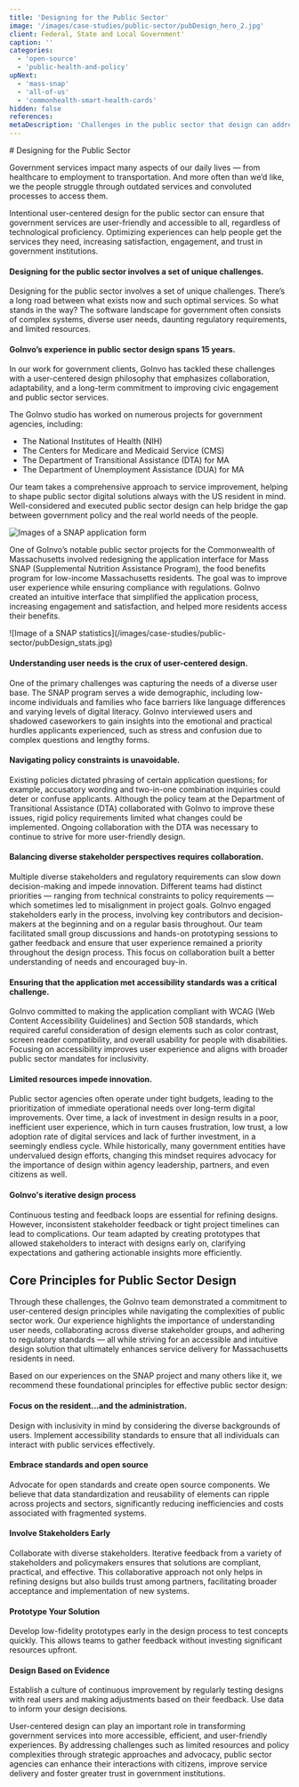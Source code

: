 ```yaml
---
title: 'Designing for the Public Sector'
image: '/images/case-studies/public-sector/pubDesign_hero_2.jpg'
client: Federal, State and Local Government'
caption: ''
categories:
  - 'open-source'
  - 'public-health-and-policy'
upNext:
  - 'mass-snap'
  - 'all-of-us'
  - 'commonhealth-smart-health-cards'
hidden: false
references:
metaDescription: 'Challenges in the public sector that design can address and how we deal with them.'
---
```



<p class="text--black margin-top--double margin-bottom--double">
  # Designing for the Public Sector
</p>

Government services impact many aspects of our daily lives — from healthcare to employment to transportation. And more often than we’d like, we the people struggle through outdated services and convoluted processes to access them.

Intentional user-centered design for the public sector can ensure that government services are user-friendly and accessible to all, regardless of technological proficiency. Optimizing experiences can help people get the services they need, increasing satisfaction, engagement, and trust in government institutions.

#### Designing for the public sector involves a set of unique challenges.

Designing for the public sector involves a set of unique challenges.
There’s a long road between what exists now and such optimal services. So what stands in the way? The software landscape for government often consists of complex systems, diverse user needs, daunting regulatory requirements, and limited resources.

#### GoInvo’s experience in public sector design spans 15 years.

In our work for government clients, GoInvo has tackled these challenges with a user-centered design philosophy that emphasizes collaboration, adaptability, and a long-term commitment to improving civic engagement and public sector services. 

The GoInvo studio has worked on numerous projects for government agencies, including:
- The National Institutes of Health (NIH)
- The Centers for Medicare and Medicaid Service (CMS)
- The Department of Transitional Assistance (DTA) for MA
- The Department of Unemployment Assistance (DUA) for MA


Our team takes a comprehensive approach to service improvement, helping to shape public sector digital solutions always with the US resident in mind. Well-considered and executed public sector design can help bridge the gap between government policy and the real world needs of the people.

![Images of a SNAP application form](/images/case-studies/public-sector/pubDesign_SNAP.jpg)

<p class="text--gray margin-top--double margin-bottom--double">
  One of GoInvo’s notable public sector projects for the Commonwealth of Massachusetts involved redesigning the application interface for Mass SNAP (Supplemental Nutrition Assistance Program), the food benefits program for low-income Massachusetts residents. The goal was to improve user experience while ensuring compliance with regulations. GoInvo created an intuitive interface that simplified the application process, increasing engagement and satisfaction, and helped more residents access their benefits.
</p>

<p class="margin-top--double margin-bottom--double">  
  ![Image of a SNAP statistics](/images/case-studies/public-sector/pubDesign_stats.jpg)
</p>

#### Understanding user needs is the crux of user-centered design.
One of the primary challenges was capturing the needs of a diverse user base. The SNAP program serves a wide demographic, including low-income individuals and families who face barriers like language differences and varying levels of digital literacy. GoInvo interviewed users and shadowed caseworkers to gain insights into the emotional and practical hurdles applicants experienced, such as stress and confusion due to complex questions and lengthy forms.

#### Navigating policy constraints is unavoidable.
Existing policies dictated phrasing of certain application questions; for example, accusatory wording and two-in-one combination inquiries could deter or confuse applicants. Although the policy team at the Department of Transitional Assistance (DTA) collaborated with GoInvo to improve these issues, rigid policy requirements limited what changes could be implemented. Ongoing collaboration with the DTA was necessary to continue to strive for more user-friendly design.

#### Balancing diverse stakeholder perspectives requires collaboration.
Multiple diverse stakeholders and regulatory requirements can slow down decision-making and impede innovation. Different teams had distinct priorities — ranging from technical constraints to policy requirements — which sometimes led to misalignment in project goals. GoInvo engaged stakeholders early in the process, involving key contributors and decision-makers at the beginning and on a regular basis throughout. Our team facilitated small group discussions and hands-on prototyping sessions to gather feedback and ensure that user experience remained a priority throughout the design process. This focus on collaboration built a better understanding of needs and encouraged buy-in.

#### Ensuring that the application met accessibility standards was a critical challenge.
GoInvo committed to making the application compliant with WCAG (Web Content Accessibility Guidelines) and Section 508 standards, which required careful consideration of design elements such as color contrast, screen reader compatibility, and overall usability for people with disabilities. Focusing on accessibility improves user experience and aligns with broader public sector mandates for inclusivity.

#### Limited resources impede innovation.
Public sector agencies often operate under tight budgets, leading to the prioritization of immediate operational needs over long-term digital improvements. Over time, a lack of investment in design results in a poor, inefficient user experience, which in turn causes frustration, low trust, a low adoption rate of digital services and lack of further investment, in a seemingly endless cycle. While historically, many government entities have undervalued design efforts, changing this mindset requires advocacy for the importance of design within agency leadership, partners, and even citizens as well.

#### GoInvo's iterative design process
Continuous testing and feedback loops are essential for refining designs. However, inconsistent stakeholder feedback or tight project timelines can lead to complications. Our team adapted by creating prototypes that allowed stakeholders to interact with designs early on, clarifying expectations and gathering actionable insights more efficiently.

<Divider />

## Core Principles for Public Sector Design

Through these challenges, the GoInvo team demonstrated a commitment to user-centered design principles while navigating the complexities of public sector work. Our experience highlights the importance of understanding user needs, collaborating across diverse stakeholder groups, and adhering to regulatory standards — all while striving for an accessible and intuitive design solution that ultimately enhances service delivery for Massachusetts residents in need.

Based on our experiences on the SNAP project and many others like it, we recommend these foundational principles for effective public sector design:

#### Focus on the resident...and the administration.
Design with inclusivity in mind by considering the diverse backgrounds of users. Implement accessibility standards to ensure that all individuals can interact with public services effectively.

#### Embrace standards and open source
Advocate for open standards and create open source components. We believe that data standardization and reusability of elements can ripple across projects and sectors, significantly reducing inefficiencies and costs associated with fragmented systems.

#### Involve Stakeholders Early
Collaborate with diverse stakeholders. Iterative feedback from a variety of stakeholders and policymakers ensures that solutions are compliant, practical, and effective. This collaborative approach not only helps in refining designs but also builds trust among partners, facilitating broader acceptance and implementation of new systems.

#### Prototype Your Solution
Develop low-fidelity prototypes early in the design process to test concepts quickly. This allows teams to gather feedback without investing significant resources upfront.

#### Design Based on Evidence
Establish a culture of continuous improvement by regularly testing designs with real users and making adjustments based on their feedback. Use data to inform your design decisions.

User-centered design can play an important role in transforming government services into more accessible, efficient, and user-friendly experiences. By addressing challenges such as limited resources and policy complexities through strategic approaches and advocacy, public sector agencies can enhance their interactions with citizens, improve service delivery and foster greater trust in government institutions.
